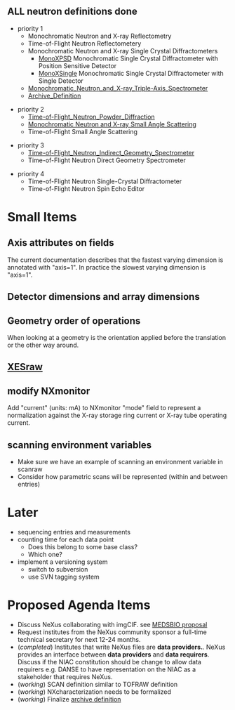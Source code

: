 == '''ALL''' neutron definitions '''done''' ==

* priority 1
** Monochromatic Neutron and X-ray Reflectometry
** Time-of-Flight Neutron Reflectometery
** Monochromatic Neutron and X-ray Single Crystal Diffractometers
*** [[MonoXPSD]] Monochromatic Single Crystal Diffractometer with Position Sensitive Detector
*** [[MonoXSingle]] Monochromatic Single Crystal Diffractometer with Single Detector
** [[Monochromatic_Neutron_and_X-ray_Triple-Axis_Spectrometer]]
** [[Archive_Definition]]

* priority 2
** [[Time-of-Flight_Neutron_Powder_Diffraction]]
** [[SAS | Monochromatic Neutron and X-ray Small Angle Scattering]]
** Time-of-Flight Small Angle Scattering

* priority 3
** [[Time-of-Flight_Neutron_Indirect_Geometry_Spectrometer]]
** Time-of-Flight Neutron Direct Geometry Spectrometer

* priority 4
** Time-of-Flight Neutron Single-Crystal Diffractometer
** Time-of-Flight Neutron Spin Echo Editor

=Small Items=
==Axis attributes on fields==
The current documentation describes that the fastest varying dimension is annotated with "axis=1". In practice the slowest varying dimension is "axis=1".
==Detector dimensions and array dimensions==
==Geometry order of operations==
When looking at a geometry is the orientation applied before the translation or the other way around.
==[[XESraw]]==
==modify NXmonitor==
Add "current" (units: mA) to NXmonitor "mode" field to represent a normalization against the X-ray storage ring current or X-ray tube operating current.
==scanning environment variables==
*Make sure we have an example of scanning an environment variable in scanraw
*Consider how parametric scans will be represented (within and between entries)

=Later=
* sequencing entries and measurements
*counting time for each data point
** Does this belong to some base class?
** Which one?
* implement a versioning system
** switch to subversion
** use SVN tagging system

=Proposed Agenda Items=
* Discuss NeXus collaborating with imgCIF. see [http://www.medsbio.org/ MEDSBIO proposal] 
* Request institutes from the NeXus community sponsor a full-time technical secretary for next 12-24 months.
* (''completed'') Institutes that write NeXus files are '''data providers.'''. NeXus provides an interface between '''data providers''' and '''data requirers'''. Discuss if the NIAC constitution should be change to allow data requirers e.g. DANSE to have representation on the NIAC as a stakeholder that requires NeXus.
* (''working'') SCAN definition similar to TOFRAW definition
* (''working'') NXcharacterization needs to be formalized
* (''working'') Finalize [[Archive_Definition|archive definition]]